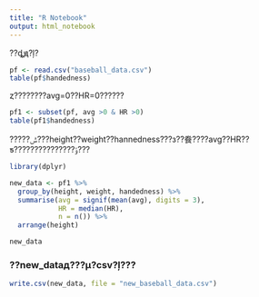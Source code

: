 ```yaml
---
title: "R Notebook"
output: html_notebook
---
```


??ȡԭ?ļ?
```r
pf <- read.csv("baseball_data.csv")
table(pf$handedness)
```

ȥ????????avg=0??HR=0??????
```r
pf1 <- subset(pf, avg >0 & HR >0)
table(pf1$handedness)
```

?????ݰ???height??weight??hannedness???з??飬????avg??HR??ƽ???????????????ݸ???
```r
library(dplyr)

new_data <- pf1 %>% 
  group_by(height, weight, handedness) %>% 
  summarise(avg = signif(mean(avg), digits = 3), 
            HR = median(HR), 
            n = n()) %>%
  arrange(height)

new_data
```

### ??new_dataд???µ?csv?ļ???
```r
write.csv(new_data, file = "new_baseball_data.csv")
```

